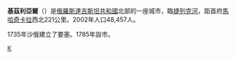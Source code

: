{{Expand language|1=ru|time=2021-06-18T07:27:28+00:00}}
{{Infobox Russian town
|cn_name       = 基茲利亞爾
|ru_name       = Кизляр
|image_skyline = Кизляр.jpg
|image_caption = 基茲利亞爾車站
|coordinates   = {{coord|43|51|N|46|43|E}}
|image_coa     = Coat of Arms of Kizlyar (Dagestan) (1842).png
}}


'''基茲利亞爾'''（{{lang-ru|Кизля́р}}）是[[俄羅斯|俄羅斯]][[達吉斯坦共和國|達吉斯坦共和國]]北部的一座城市，臨[[捷列克河|捷列克河]]，距首府[[馬哈奇卡拉|馬哈奇卡拉]]西北221公里。2002年人口48,457人。

1735年沙俄建立了要塞。1785年設市。

{{coord|43|51|N|46|43|E|display=title}}
{{達吉斯坦共和國行政區劃}}

[[Category:達吉斯坦共和國城市|К]]
{{russia-geo-stub}}